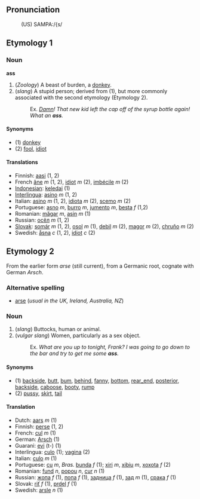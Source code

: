 ==Pronunciation==
:(US) SAMPA:/{s/

==Etymology 1==
===Noun===
'''ass'''
# (''Zoology'') A beast of burden, a [[donkey]].
# (''slang'') A stupid person; derived from (1), but more commonly associated with the second etymology (Etymology 2).
#:Ex. ''[[Damn]]! That new kid left the cap off of the syrup bottle again!  What an '''ass'''.''

====Synonyms====
*(1) [[donkey]]
*(2) [[fool]], [[idiot]]

====Translations====
*Finnish: [[aasi]] (1, 2)
*French [[âne]] ''m'' (1, 2), [[idiot]] ''m'' (2), [[imbécile]] ''m'' (2)
*[[Indonesian]]: [[keledai]] (1)
*[[Interlingua]]: [[asino]] ''m'' (1, 2)
*Italian: [[asino]] ''m'' (1, 2), [[idiota]] ''m'' (2), [[scemo]] ''m'' (2)
*Portuguese: [[asno]] ''m'', [[burro]] ''m'', [[jumento]] ''m'', [[besta]] ''f'' (1,2)
*Romanian: [[măgar]] ''m'', [[asin]] ''m'' (1)
*Russian: [[осёл]] ''m'' (1, 2)
*[[Slovak]]: [[somár]] ''m'' (1, 2), [[osol]] ''m'' (1), [[debil]] ''m'' (2), [[magor]] ''m'' (2), [[chruňo]] ''m'' (2)
*Swedish: [[åsna]] ''c'' (1, 2), [[idiot]] ''c'' (2)

==Etymology 2==
From the earlier form ''arse'' (still current), from a Germanic root, cognate with German ''Arsch''. 

===Alternative spelling===
*[[arse]] (''usual in the UK, Ireland, Australia, NZ'')

===Noun===
# (''slang'') Buttocks, human or animal.
# (''vulgar slang'') Women, particularly as a sex object.
#:Ex. ''What are you up to tonight, Frank?  I was going to go down to the bar and try to get me some '''ass'''.''

====Synonyms====
*(1) [[backside]], [[butt]], [[bum]], [[behind]], [[fanny]], [[bottom]], [[rear_end]], [[posterior]], [[backside]], [[caboose]], [[booty]], [[rump]]
*(2) [[pussy]], [[skirt]], [[tail]]

====Translation====
*Dutch: [[aars]] ''m'' (1)
*Finnish: [[perse]] (1, 2)
*French: [[cul]] ''m'' (1)
*German: [[Arsch]] (1)
*Guarani: [[evi]] (t-) (1)
*Interlingua: [[culo]] (1); [[vagina]] (2)
*Italian: [[culo]] ''m'' (1)
*Portuguese: [[cu]] ''m'', ''Bras.'' [[bunda]] ''f'' (1); [[xiri]] ''m'', [[xibiu]] ''m'', [[xoxota]] ''f'' (2)
*Romanian: [[fund]] ''n'', [[popou]] ''n'', [[cur]] ''n'' (1)
*Russian: [[жопа]] ''f'' (1), [[попа]] ''f'' (1), [[задница]] ''f'' (1), [[зад]] ''m'' (1), [[срака]] ''f'' (1)
*Slovak: [[riť]] ''f'' (1), [[prdel]] ''f'' (1)
*Swedish: [[arsle]] ''n'' (1)